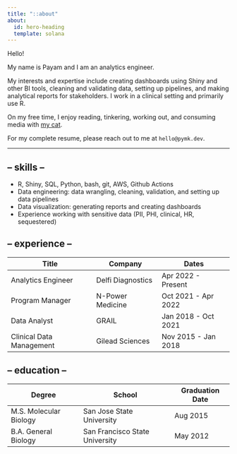 ```yaml
---
title: "::about"
about:
  id: hero-heading
  template: solana
---
```


:::{#hero-heading}

Hello!

My name is Payam and I am an analytics engineer.

My interests and expertise include creating dashboards using Shiny and other BI tools, cleaning and validating data, setting up pipelines, and making analytical reports for stakeholders. I work in a clinical setting and primarily use R.

On my free time, I enjoy reading, tinkering, working out, and consuming media with [my cat](./posts/my-cat/).

For my complete resume, please reach out to me at `hello@pymk.dev`.

---

## -- skills --

- R, Shiny, SQL, Python, bash, git, AWS, Github Actions
- Data engineering: data wrangling, cleaning, validation, and setting up data pipelines
- Data visualization: generating reports and creating dashboards
- Experience working with sensitive data (PII, PHI, clinical, HR, sequestered)

## -- experience --

| Title | Company | Dates |
| --- | --- | --- |
| Analytics Engineer | Delfi Diagnostics | Apr 2022 - Present |
| Program Manager | N-Power Medicine | Oct 2021 - Apr 2022 |
| Data Analyst | GRAIL | Jan 2018 - Oct 2021 |
| Clinical Data Management | Gilead Sciences | Nov 2015 - Jan 2018 |

## -- education --

| Degree | School | Graduation Date |
| --- | --- | --- |
| M.S. Molecular Biology | San Jose State University | Aug 2015 |
| B.A. General Biology | San Francisco State University | May 2012 |

:::
